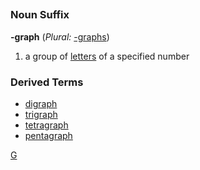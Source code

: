 =={{en}}==
===Noun Suffix===
'''-graph''' (''Plural:'' [[-graphs]])

#a group of [[letter]]s of a specified number
===Derived Terms===
*[[digraph]]
*[[trigraph]]
*[[tetragraph]]
*[[pentagraph]]
[[Category:English combining forms|G]]
